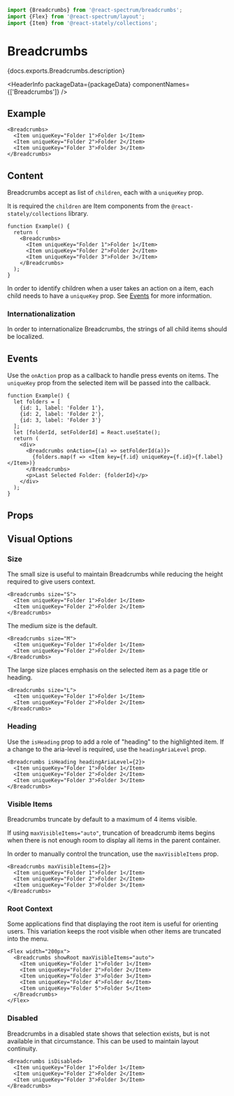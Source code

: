 <!-- Copyright 2020 Adobe. All rights reserved.
This file is licensed to you under the Apache License, Version 2.0 (the "License");
you may not use this file except in compliance with the License. You may obtain a copy
of the License at http://www.apache.org/licenses/LICENSE-2.0
Unless required by applicable law or agreed to in writing, software distributed under
the License is distributed on an "AS IS" BASIS, WITHOUT WARRANTIES OR REPRESENTATIONS
OF ANY KIND, either express or implied. See the License for the specific language
governing permissions and limitations under the License. -->



```jsx import
import {Breadcrumbs} from '@react-spectrum/breadcrumbs';
import {Flex} from '@react-spectrum/layout';
import {Item} from '@react-stately/collections';
```

# Breadcrumbs

<p>{docs.exports.Breadcrumbs.description}</p>

<HeaderInfo
  packageData={packageData}
  componentNames={['Breadcrumbs']} />

## Example

```tsx example
<Breadcrumbs>
  <Item uniqueKey="Folder 1">Folder 1</Item>
  <Item uniqueKey="Folder 2">Folder 2</Item>
  <Item uniqueKey="Folder 3">Folder 3</Item>
</Breadcrumbs>
```

## Content

Breadcrumbs accept as list of `children`, each with a `uniqueKey` prop.

It is required the `children` are Item components from the `@react-stately/collections` library.

```tsx example
function Example() {
  return (
    <Breadcrumbs>
      <Item uniqueKey="Folder 1">Folder 1</Item>
      <Item uniqueKey="Folder 2">Folder 2</Item>
      <Item uniqueKey="Folder 3">Folder 3</Item>
    </Breadcrumbs>
  );
}
```

In order to identify children when a user takes an action on a item,
each child needs to have a `uniqueKey` prop. See [Events](#events) for more information.

### Internationalization

In order to internationalize Breadcrumbs, the strings of all child items should be localized.

## Events

Use the `onAction` prop as a callback to handle press events on items.
The `uniqueKey` prop from the selected item will be passed into the callback.

```tsx example
function Example() {
  let folders = [
    {id: 1, label: 'Folder 1'},
    {id: 2, label: 'Folder 2'},
    {id: 3, label: 'Folder 3'}
  ];
  let [folderId, setFolderId] = React.useState();
  return (
    <div>
      <Breadcrumbs onAction={(a) => setFolderId(a)}>
        {folders.map(f => <Item key={f.id} uniqueKey={f.id}>{f.label}</Item>)}
      </Breadcrumbs>
      <p>Last Selected Folder: {folderId}</p>
    </div>
  );
}
```

## Props

<PropTable component={docs.exports.Breadcrumbs} links={docs.links} />

## Visual Options

### Size

The small size is useful to maintain Breadcrumbs while reducing the height required to give users context.

```tsx example
<Breadcrumbs size="S">
  <Item uniqueKey="Folder 1">Folder 1</Item>
  <Item uniqueKey="Folder 2">Folder 2</Item>
</Breadcrumbs>
```

The medium size is the default.
```tsx example
<Breadcrumbs size="M">
  <Item uniqueKey="Folder 1">Folder 1</Item>
  <Item uniqueKey="Folder 2">Folder 2</Item>
</Breadcrumbs>
```

The large size places emphasis on the selected item as a page title or heading.

```tsx example
<Breadcrumbs size="L">
  <Item uniqueKey="Folder 1">Folder 1</Item>
  <Item uniqueKey="Folder 2">Folder 2</Item>
</Breadcrumbs>
```

### Heading

Use the `isHeading` prop to add a role of "heading" to the highlighted item.
If a change to the aria-level is required, use the `headingAriaLevel` prop.

```tsx example
<Breadcrumbs isHeading headingAriaLevel={2}>
  <Item uniqueKey="Folder 1">Folder 1</Item>
  <Item uniqueKey="Folder 2">Folder 2</Item>
  <Item uniqueKey="Folder 3">Folder 3</Item>
</Breadcrumbs>
```

### Visible Items

Breadcrumbs truncate by default to a maximum of 4 items visible.

If using `maxVisibleItems="auto"`, truncation of breadcrumb items begins when there is not enough room to display all items
in the parent container.

In order to manually control the truncation, use the `maxVisibleItems` prop.

```tsx example
<Breadcrumbs maxVisibleItems={2}>
  <Item uniqueKey="Folder 1">Folder 1</Item>
  <Item uniqueKey="Folder 2">Folder 2</Item>
  <Item uniqueKey="Folder 3">Folder 3</Item>
</Breadcrumbs>
```

### Root Context

Some applications find that displaying the root item is useful for orienting users.
This variation keeps the root visible when other items are truncated into the menu.

```tsx example
<Flex width="200px">
  <Breadcrumbs showRoot maxVisibleItems="auto">
    <Item uniqueKey="Folder 1">Folder 1</Item>
    <Item uniqueKey="Folder 2">Folder 2</Item>
    <Item uniqueKey="Folder 3">Folder 3</Item>
    <Item uniqueKey="Folder 4">Folder 4</Item>
    <Item uniqueKey="Folder 5">Folder 5</Item>
  </Breadcrumbs>
</Flex>
```

### Disabled

Breadcrumbs in a disabled state shows that selection exists, but is not available in that circumstance.
This can be used to maintain layout continuity.

```tsx example
<Breadcrumbs isDisabled>
  <Item uniqueKey="Folder 1">Folder 1</Item>
  <Item uniqueKey="Folder 2">Folder 2</Item>
  <Item uniqueKey="Folder 3">Folder 3</Item>
</Breadcrumbs>
```
